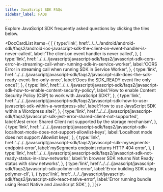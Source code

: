 ```yaml
---
title: JavaScript SDK FAQs
sidebar_label: FAQs
---
```



Explore JavaScript SDK frequently asked questions by clicking the tiles below.

<DocCardList items={
  [
    { 
      type:'link', href:'../../../android/android-sdk/faqs2/android-ios-javascript-sdk-the-client-on-event-handler-is-never-called',
      label:'The client.on event handler is never called', 
    },
    { 
      type:'link', href:'../../../javascript/javascript-sdk/faqs2/javascript-sdk-cors-error-in-streaming-call-when-running-sdk-in-service-worker',
      label:'CORS Error in streaming call when running SDK in Service Worker', 
    },
    { 
      type:'link', 
      href:'../../../javascript/javascript-sdk/faqs2/javascript-sdk-does-the-sdk-ready-event-fire-only-once', 
      label:'Does the SDK_READY event fire only once?', 
    },
    { 
      type:'link', 
      href:'../../../javascript/javascript-sdk/faqs2/javascript-sdk-how-to-enable-content-security-policy', 
      label:'How to enable Content Security Policy (CSP) to work with JavaScript SDK?', 
    },
    { 
      type:'link', 
      href:'../../../javascript/javascript-sdk/faqs2/javascript-sdk-how-to-use-javascript-sdk-within-a-wordpress-site', 
      label:'How to use JavaScript SDK within a Wordpress site?', 
    },
    { 
      type:'link', 
      href:'../../../javascript/javascript-sdk/faqs2/javascript-sdk-jest-error-shared-client-not-supported', 
      label:'Jest error: Shared Client not supported by the storage mechanism', 
    },
    { 
      type:'link', 
      href:'../../../javascript/javascript-sdk/faqs2/javascript-sdk-localhost-mode-does-not-support-allowlist-keys', 
      label:'Localhost mode does not support Allowlist keys', 
    },
    { 
      type:'link', 
      href:'../../../javascript/javascript-sdk/faqs2/javascript-sdk-mysegments-endpoint-error', 
      label:'mySegments endpoint returns HTTP 404 error', 
    },
    { 
      type:'link', 
      href:'../../../javascript/javascript-sdk/faqs2/javascript-sdk-not-ready-status-in-slow-networks', 
      label:'In browser SDK returns Not Ready status with slow networks', 
    },
    { 
      type:'link', 
      href:'../../../javascript/javascript-sdk/faqs2/javascript-sdk-polimer-cli-error', 
      label:'Error building SDK using polymer-cli', 
    },
    { 
      type:'link', 
      href:'../../../javascript/javascript-sdk/faqs2/javascript-sdk-react-native-error', 
      label:'Error running bundle using React Native and JavaScript SDK', 
    },
  ]
}/>